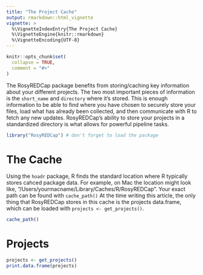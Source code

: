 ```yaml
---
title: "The Project Cache"
output: rmarkdown::html_vignette
vignette: >
  %\VignetteIndexEntry{The Project Cache}
  %\VignetteEngine{knitr::rmarkdown}
  %\VignetteEncoding{UTF-8}
---
```


```r
knitr::opts_chunk$set(
  collapse = TRUE,
  comment = "#>"
)
```

The RosyREDCap package benefits from storing/caching key information about your different projects. The two most important pieces of information is the `short_name` and `directory` where it's stored. This is enough information to be able to find where you have chosen to securely store your files, load what has already been collected, and then communicate with R to fetch any new updates. RosyREDCap's ability to store your projects in a standardized directory is what allows for powerful pipeline tasks.

```r
library("RosyREDCap") # don't forget to load the package
```

# The Cache

Using the `hoadr` package, R finds the standard location where R typically stores cahced package data. For example, on Mac the location might look like, "/Users/yourmacname/Library/Caches/R/RosyREDCap". Your exact path can be found with `cache_path()` At the time writing this article, the only thing that RosyREDCap stores in this cache is the projects data.frame, which can be loaded with `projects <- get_projects()`.

```r
cache_path()
```

# Projects

```r
projects <- get_projects()
print.data.frame(projects)
```
